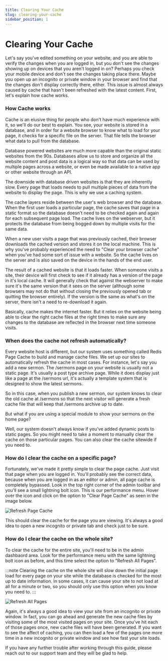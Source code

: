 ```yaml
---
title: Clearing Your Cache
slug: clearing-your-cache
sidebar_position: 1
---
```


# Clearing Your Cache

Let's say you've edited something on your website, and you are able to verify the changes when you are logged in, but you don't see the changes showing up on devices that you aren't logged in on? Perhaps you check your mobile device and don't see the changes taking place there. Maybe you open up an incognito or private window in your browser and find that the changes don't display correctly there, either. This issue is almost always caused by cache that hasn't been refreshed with the latest content. First, let's explain how cache works.

### How Cache works

Cache is an elusive thing for people who don't have much experience with it, so we'll do our best to explain. You see, your website is stored in a database, and in order for a website browser to know what to load for your page, it checks for a specific file on the server. That file tells the browser what data to pull from the database.

Database powered websites are much more capable than the original static websites from the 90s. Databases allow us to store and organize all the website content and post data is a logical way so that data can be used by multiple pages across a website, or even be made available to a native app or other website through an API.

The downside with database driven websites is that they are inherently slow. Every page that loads needs to pull multiple pieces of data from the website to display the page. This is why we use a caching system.

The cache layers reside between the user's web browser and the database. When the first user loads a particular page, the cache saves that page in a static format so the database doesn't need to be checked again and again for each subsequent page load. The cache lives on the webserver, but it protects the database from being bogged down by multiple visits for the same data.

When a new user visits a page that was previously cached, their browser downloads the cached version and stores it on the local machine. This is why you've probably experienced the need to "Clear your browser cache" when you've had some sort of issue with a website. So the cache lives on the server and is also saved on the device in the hands of the end user.

The result of a cached website is that it loads faster. When someone visits a site, their device will first check to see if it already has a version of the page in it's local cache. It will generally check that against the webserver to make sure it's the same version that it sees on the server (although some browsers may not do that without closing the previously opened tab or quitting the browser entirely). If the version is the same as what's on the server, there isn't a need to re-download it again.

Basically, cache makes the internet faster. But it relies on the website being able to clear the right cache files at the right times to make sure any changes to the database are reflected in the browser next time someone visits.

### When does the cache not refresh automatically?

Every website host is different, but our system uses something called Redis Page Cache to build and manage cache files. We set up our sites to automatically refresh the cache in most cases. For instance, let's say you add a new sermon. The /sermons page on your website is usually not a static page. It's usually a post type archive page. While it does display just like a page at the /sermons url, it's actually a template system that is designed to show the latest sermons.

So in this case, when you publish a new sermon, our system knows to clear the old cache at /sermons so that the next visitor will generate a fresh cache file that will keep that /sermons archive up to date.

But what if you are using a special module to show your sermons on the home page?

Well, our system doesn't always know if you've added dynamic posts to static pages. So you might need to take a moment to manually clear the cache on those particular pages. You can also clear the cache sitewide if you need to.

### How do I clear the cache on a specific page?

Fortunately, we've made it pretty simple to clear the page cache. Just visit that page when you are logged in. You'll probably see the correct data, because when you are logged in as an editor or admin, all page cache is completely bypassed. Look in the top right corner of the admin toolbar and you'll see a small lightning bolt icon. This is our performance menu. Hover over the icon and click on the option to "Clear Page Cache" as seen in the image below.

![Refresh Page Cache](./img/refresh-page-cache.jpg)

This should clear the cache for the page you are viewing. It's always a good idea to open a new incognito or private tab and check just to be sure.

### How do I clear the cache on the whole site?

To clear the cache for the entire site, you'll need to be in the admin dashbaord area. Look for the performance menu with the same lightning bolt icon as before, and this time select the option to "Refresh All Pages".

:::note
Clearing the cache on the whole site will slow down the initial page load for every page on your site while the database is checked for the most up to date information. In some cases, it can cause your site to not load at all for a minute or two, so you should only use this option when you know you need to.
:::

![Refresh All Pages](./img/refresh-all-pages.jpg)

Again, it's always a good idea to view your site from an incognito or private window. In fact, you can go ahead and generate the new cache files by visiting some of the most visited pages on your site. Once you've hit each of those pages once, new cache files will have been generated. If you want to see the affect of caching, you can then load a few of the pages one more time in a new incognito or private window and see how fast your site loads.

If you have any further trouble after working through this guide, please reach out to our support team and they will be glad to help.